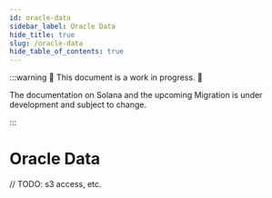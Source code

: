 ```yaml
---
id: oracle-data
sidebar_label: Oracle Data
hide_title: true
slug: /oracle-data
hide_table_of_contents: true
---
```



:::warning 🚧 This document is a work in progress. 🚧

The documentation on Solana and the upcoming Migration is under development and subject to change.

:::

# Oracle Data

// TODO: s3 access, etc.

